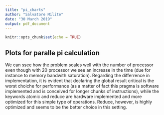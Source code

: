 ```yaml
---
title: "pi_charts"
author: "Salvatore Milite"
date: "30 March 2019"
output: pdf_document
---
```


```r
knitr::opts_chunk$set(echo = TRUE)

```

## Plots for paralle pi calculation
We can ssee how the problem scales well with the number of processor even though with 20 processor we see an increase in the time (due for instance to memory bandwith saturation). Regarding the differrence in implementation, it is evident that declaring the global result critical is the worst choiche for performance (as a matter of fact this pragma is software implemented and is conceived for longer chunks of instructions), while the keywords atomic and reduce are hardware implemented and more optimized for this simple type of operations. Reduce, however, is highly optimized and seems to be the better choice in this setting.



```r



```

